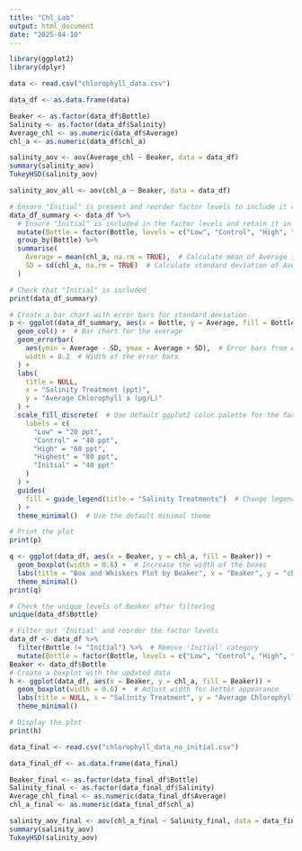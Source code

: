 ```yaml
---
title: "Chl_Lab"
output: html_document
date: "2025-04-10"
---
```


```r
library(ggplot2)
library(dplyr)
```

```r
data <- read.csv("chlorophyll_data.csv")
```

```r
data_df <- as.data.frame(data)
```

```r
Beaker <- as.factor(data_df$Bottle)
Salinity <- as.factor(data_df$Salinity)
Average_chl <- as.numeric(data_df$Average)
chl_a <- as.numeric(data_df$chl_a)
```

```r
salinity_aov <- aov(Average_chl ~ Beaker, data = data_df)
summary(salinity_aov)
TukeyHSD(salinity_aov)
```

```r
salinity_aov_all <- aov(chl_a ~ Beaker, data = data_df)
```

```r
# Ensure "Initial" is present and reorder factor levels to include it correctly
data_df_summary <- data_df %>%
  # Ensure "Initial" is included in the factor levels and retain it in the data
  mutate(Bottle = factor(Bottle, levels = c("Low", "Control", "High", "Highest", "Initial"))) %>%
  group_by(Bottle) %>%
  summarise(
    Average = mean(chl_a, na.rm = TRUE),  # Calculate mean of Average for each Beaker
    SD = sd(chl_a, na.rm = TRUE)  # Calculate standard deviation of Average for each Beaker
  )

# Check that "Initial" is included
print(data_df_summary)

# Create a bar chart with error bars for standard deviation
p <- ggplot(data_df_summary, aes(x = Bottle, y = Average, fill = Bottle)) +
  geom_col() +  # Bar chart for the average
  geom_errorbar(
    aes(ymin = Average - SD, ymax = Average + SD),  # Error bars from Average ± SD
    width = 0.2  # Width of the error bars
  ) +
  labs(
    title = NULL,
    x = "Salinity Treatment (ppt)",
    y = "Average Chlorophyll a (µg/L)"
  ) +
  scale_fill_discrete(  # Use default ggplot2 color palette for the factor levels
    labels = c(
      "Low" = "20 ppt", 
      "Control" = "40 ppt", 
      "High" = "60 ppt", 
      "Highest" = "80 ppt", 
      "Initial" = "40 ppt"
    )
  ) +
  guides(
    fill = guide_legend(title = "Salinity Treatments")  # Change legend title
  ) +
  theme_minimal()  # Use the default minimal theme

# Print the plot
print(p)
```


```r
q <- ggplot(data_df, aes(x = Beaker, y = chl_a, fill = Beaker)) + 
  geom_boxplot(width = 0.6) +  # Increase the width of the boxes
  labs(title = "Box and Whiskers Plot by Beaker", x = "Beaker", y = "chl_a") + 
  theme_minimal()
print(q)
```

```r

# Check the unique levels of Beaker after filtering
unique(data_df$Bottle)

# Filter out 'Initial' and reorder the factor levels
data_df <- data_df %>%
  filter(Bottle != "Initial") %>%  # Remove 'Initial' category
  mutate(Bottle = factor(Bottle, levels = c("Low", "Control", "High", "Highest")))  # Reorder factor levels
Beaker <- data_df$Bottle
# Create a boxplot with the updated data
h <- ggplot(data_df, aes(x = Beaker, y = chl_a, fill = Beaker)) + 
  geom_boxplot(width = 0.6) +  # Adjust width for better appearance
  labs(title = NULL, x = "Salinity Treatment", y = "Average Chlorophyll (µg/L)") + 
  theme_minimal()

# Display the plot
print(h)
```

```r
data_final <- read.csv("chlorophyll_data_no_initial.csv")
```

```r
data_final_df <- as.data.frame(data_final)
```

```r
Beaker_final <- as.factor(data_final_df$Bottle)
Salinity_final <- as.factor(data_final_df$Salinity)
Average_chl_final <- as.numeric(data_final_df$Average)
chl_a_final <- as.numeric(data_final_df$chl_a)
```

```r
salinity_aov_final <- aov(chl_a_final ~ Salinity_final, data = data_final_df)
summary(salinity_aov)
TukeyHSD(salinity_aov)
```